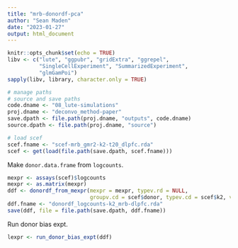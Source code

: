 ```yaml
---
title: "mrb-donordf-pca"
author: "Sean Maden"
date: "2023-01-27"
output: html_document
---
```


```r
knitr::opts_chunk$set(echo = TRUE)
libv <- c("lute", "ggpubr", "gridExtra", "ggrepel",
          "SingleCellExperiment", "SummarizedExperiment",
          "glmGamPoi")
sapply(libv, library, character.only = TRUE)

# manage paths
# source and save paths
code.dname <- "08_lute-simulations"
proj.dname <- "deconvo_method-paper"
save.dpath <- file.path(proj.dname, "outputs", code.dname)
source.dpath <- file.path(proj.dname, "source")

# load scef
scef.fname <- "scef-mrb_gmr2-k2-t20_dlpfc.rda"
scef <- get(load(file.path(save.dpath, scef.fname)))

```

Make `donor.data.frame` from `logcounts`.

```r
mexpr <- assays(scef)$logcounts
mexpr <- as.matrix(mexpr)
ddf <- donordf_from_mexpr(mexpr = mexpr, typev.rd = NULL,
                          groupv.cd = scef$donor, typev.cd = scef$k2, verbose = T)
ddf.fname <- "donordf_logcounts-k2_mrb-dlpfc.rda"
save(ddf, file = file.path(save.dpath, ddf.fname))
```

Run donor bias expt.

```r
lexpr <- run_donor_bias_expt(ddf)
```
